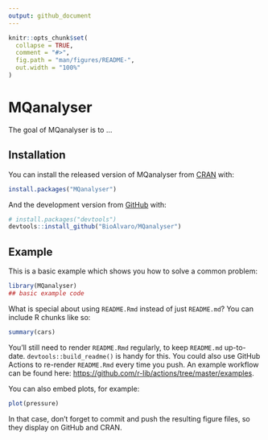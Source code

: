 ```yaml
---
output: github_document
---
```


<!-- README.md is generated from README.Rmd. Please edit that file -->

```r
knitr::opts_chunk$set(
  collapse = TRUE,
  comment = "#>",
  fig.path = "man/figures/README-",
  out.width = "100%"
)
```

# MQanalyser

<!-- badges: start -->
<!-- badges: end -->

The goal of MQanalyser is to ...

## Installation

You can install the released version of MQanalyser from [CRAN](https://CRAN.R-project.org) with:

``` r
install.packages("MQanalyser")
```

And the development version from [GitHub](https://github.com/) with:

``` r
# install.packages("devtools")
devtools::install_github("BioAlvaro/MQanalyser")
```
## Example

This is a basic example which shows you how to solve a common problem:

```r
library(MQanalyser)
## basic example code
```

What is special about using `README.Rmd` instead of just `README.md`? You can include R chunks like so:

```r
summary(cars)
```

You'll still need to render `README.Rmd` regularly, to keep `README.md` up-to-date. `devtools::build_readme()` is handy for this. You could also use GitHub Actions to re-render `README.Rmd` every time you push. An example workflow can be found here: <https://github.com/r-lib/actions/tree/master/examples>.

You can also embed plots, for example:

```r
plot(pressure)
```

In that case, don't forget to commit and push the resulting figure files, so they display on GitHub and CRAN.
